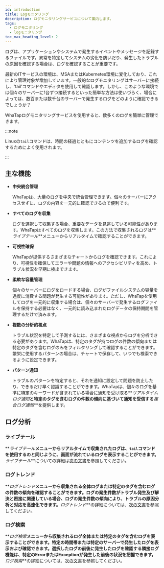 ```yaml
---
id: introduction
title: Logモニタリング
description: ログモニタリングサービスについて案内します。
tags:
  - ログモニタリング
  - logモニタリング
toc_max_heading_level: 2
---
```


ログは、アプリケーションやシステムで発生するイベントやメッセージを記録するファイルです。異常を特定してシステムの劣化を防いだり、発生したトラブルの原因を確認する場合は、ログを確認することが重要です。 

最新のITサービスの環境は、MSAまたはKubernetes環境に変化しており、これにより管理対象が増加しています。一般的なログモニタリングはサーバーに接続し、'tail'コマンドやエディタを使用して確認します。しかし、このような環境では個々のサーバーに1台ずつ接続するといった簡単な方法は使いづらく、場合によっては、数百または数千台のサーバーで発生するログをどのように確認できるでしょうか？ 

WhaTapログモニタリングサービスを使用すると、数多くのログを簡単に管理できます。

:::note

Linuxの`tail`コマンドは、時間の経過とともにコンテンツを追加するログを確認するためによく使用されます。

:::

## 主な機能

-   **中央統合管理**

    WhaTapは、大量のログを中央で統合管理できます。個々のサーバーにアクセスせずに、ログの内容を一元的に確認できるので便利です。 

-   **すべてのログを収集**

    ログを選択して収集する場合、重要なデータを見逃している可能性があります。WhaTapはすべてのログを収集します。この方法で収集されるログは**_ライブテール_**メニューからリアルタイムで確認することができます。

-   **可視性確保**

    WhaTapが提供するさまざまなチャートからログを確認できます。これにより、可視性を確保してエラーや問題の情報へのアクセシビリティを高め、トラブル状況を早期に検出できます。

-   **柔軟な容量管理**

    個々のサーバーにログをロードする場合、ログがファイルシステムの容量を過度に消費する問題が発生する可能性があります。ただし、WhaTapを使用してログを一元的に収集する場合は、個々のサーバーで発生するログファイルを保持する必要はなく、一元的に読み込まれたログデータの保持期間を管理するだけで済みます。 

-   **複数の分析的視点**

    トラブル状況を特定して予測するには、さまざまな視点からログを分析できる必要があります。WhaTapは、特定のタグが持つログの件数の傾向または特定のタグを含むログのみをフィルタリングして確認することができます。繁栄に使用するパターンの場合は、チャートで保存して、いつでも検索できるように設定できます。

-   **パターン通知**

    トラブルのパターンを特定すると、それを通知に設定して問題を防止したり、できるだけ早く認識することができます。WhaTapは、個々のログを基準に特定のキーワードが含まれている場合に通知を受け取る**_リアルタイムログ通知_**と特定のタグを含むログの件数の傾向に基づいて通知を受信する**_複合ログ通知_**を提供します。 

## ログ分析

### ライブテール

**_ライブテール_**メニューからリアルタイムで収集されたログは、`tail`コマンドを使用するのと同じように、画面が流れているログを表示することができます。**_ライブテール_**についての詳細は[次の文書](log-lt)を参照してください。

### ログトレンド

**_ログトレンド_**メニューから収集される全体ログまたは特定のタグを含むログの件数の傾向を確認することができます。ログの発生件数がトラブル発生及び解決と密接に関連している場合、ログの発生件数の傾向により、トラブルの原因分析と対応を高速化できます。**_ログトレンド_**の詳細については、[次の文書](log-exp)を参照してください。

### ログ検索

**_ログ検索_**メニューから収集されるログ全体または特定のタグを含むログを表示することができます。特定の時間帯または特定のサーバーで発生したログを表示および確認できます。選択したログの前後に発生したログを確認する隣接ログ機能は、特定のErrorまたはExceptionが発生した前後の状況を把握できます。**_ログ検索_**の詳細については、[次の文書](log-search)を参照してください。
